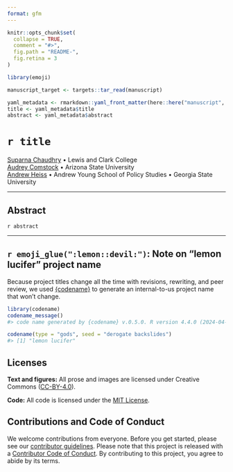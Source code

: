 ```yaml
---
format: gfm
---
```


<!-- README.md is generated from README.qmd. Please edit that file -->

```r
knitr::opts_chunk$set(
  collapse = TRUE,
  comment = "#>",
  fig.path = "README-",
  fig.retina = 3
)

library(emoji)

manuscript_target <- targets::tar_read(manuscript)

yaml_metadata <- rmarkdown::yaml_front_matter(here::here("manuscript", "manuscript.qmd"))
title <- yaml_metadata$title
abstract <- yaml_metadata$abstract
```

# `r title`

[Suparna Chaudhry](https://www.suparnachaudhry.com/) • Lewis and Clark College  
[Audrey Comstock](https://audreylcomstock.weebly.com/) • Arizona State University  
[Andrew Heiss](https://www.andrewheiss.com/) • Andrew Young School of Policy Studies • Georgia State University

<!-- badges: start -->
<!-- badges: end -->

---

## Abstract

`r abstract`

---

## `r emoji_glue(":lemon::devil:")`: Note on "lemon lucifer" project name

Because project titles change all the time with revisions, rewriting, and peer review, we used [{codename}](http://svmiller.com/codename/) to generate an internal-to-us project name that won't change.

```r
library(codename)
codename_message()
#> code name generated by {codename} v.0.5.0. R version 4.4.0 (2024-04-24).

codename(type = "gods", seed = "derogate backslides")
#> [1] "lemon lucifer"
```


## Licenses

**Text and figures:** All prose and images are licensed under Creative Commons ([CC-BY-4.0](http://creativecommons.org/licenses/by/4.0/)).

**Code:** All code is licensed under the [MIT License](LICENSE.md).

## Contributions and Code of Conduct

We welcome contributions from everyone. Before you get started, please see our [contributor guidelines](CONTRIBUTING.md). Please note that this project is released with a [Contributor Code of Conduct](https://contributor-covenant.org/version/2/0/CODE_OF_CONDUCT.html). By contributing to this project, you agree to abide by its terms.
